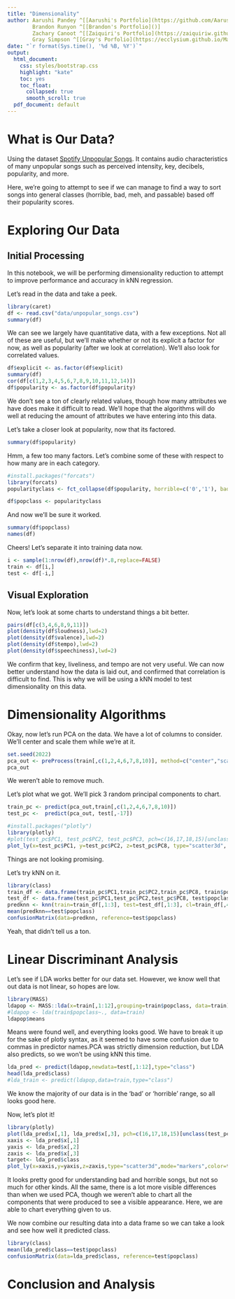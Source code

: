 ```yaml
---
title: "Dimensionality"
author: Aarushi Pandey ^[[Aarushi's Portfolio](https://github.com/Aarushi-Pandey/Portfolio_ML)]
        Brandon Runyon ^[[Brandon's Portfolio]()]
        Zachary Canoot ^[[Zaiquiri's Portfolio](https://zaiquiriw.github.io/ml-portfolio/)]
        Gray Simpson ^[[Gray's Porfolio](https://ecclysium.github.io/MachineLearning_Portfolio/)]
date: "`r format(Sys.time(), '%d %B, %Y')`"
output:
  html_document:
    css: styles/bootstrap.css
    highlight: "kate"
    toc: yes
    toc_float:
      collapsed: true
      smooth_scroll: true
  pdf_document: default
---
```


# What is Our Data?
Using the dataset [Spotify Unpopular Songs](https://www.kaggle.com/datasets/estienneggx/spotify-unpopular-songs). It contains audio characteristics of many unpopular songs such as perceived intensity, key, decibels, popularity, and more. 

Here, we're going to attempt to see if we can manage to find a way to sort songs into general classes (horrible, bad, meh, and passable) based off their popularity scores.

# Exploring Our Data
## Initial Processing
In this notebook, we will be performing dimensionality reduction to attempt to improve performance and accuracy in kNN regression.

Let's read in the data and take a peek.
```r
library(caret)
df <- read.csv("data/unpopular_songs.csv")
summary(df)
```
We can see we largely have quantitative data, with a few exceptions. Not all of these are useful, but we'll make whether or not its explicit a factor for now, as well as popularity (after we look at correlation). We'll also look for correlated values.
```r
df$explicit <- as.factor(df$explicit)
summary(df)
cor(df[c(1,2,3,4,5,6,7,8,9,10,11,12,14)])
df$popularity <- as.factor(df$popularity)
```
We don't see a ton of clearly related values, though how many attributes we have does make it difficult to read. We'll hope that the algorithms will do well at reducing the amount of attributes we have entering into this data. 

Let's take a closer look at popularity, now that its factored.
```r
summary(df$popularity)
```
Hmm, a few too many factors. Let's combine some of these with respect to how many are in each category.
```r
#install.packages("forcats")
library(forcats)
popularityclass <- fct_collapse(df$popularity, horrible=c('0','1'), bad=c('2','3','4','5'), meh=c('6','7','8','9','10','11','12'), passable=c('13','14','15','16','17','18'))

df$popclass <- popularityclass
```

And now we'll be sure it worked.
```r
summary(df$popclass)
names(df)
```
Cheers! Let's separate it into training data now.
```r
i <- sample(1:nrow(df),nrow(df)*.8,replace=FALSE)
train <- df[i,]
test <- df[-i,]
```


## Visual Exploration
Now, let's look at some charts to understand things a bit better.
```r
pairs(df[c(3,4,6,8,9,11)])
plot(density(df$loudness),lwd=2)
plot(density(df$valence),lwd=2)
plot(density(df$tempo),lwd=2)
plot(density(df$speechiness),lwd=2)
```
We confirm that key, liveliness, and tempo are not very useful. We can now better understand how the data is laid out, and confirmed that correlation is difficult to find. This is why we will be using a kNN model to test dimensionality on this data.



# Dimensionality Algorithms

Okay, now let's run PCA on the data. We have a lot of columns to consider. We'll center and scale them while we're at it.
```r
set.seed(2022)
pca_out <- preProcess(train[,c(1,2,4,6,7,8,10)], method=c("center","scale","pca"),k=3)
pca_out
```
We weren't able to remove much.


Let's plot what we got. We'll pick 3 random principal components to chart. 
```r
train_pc <- predict(pca_out,train[,c(1,2,4,6,7,8,10)])
test_pc <-  predict(pca_out, test[,-17])

#install.packages("plotly")
library(plotly)
#plot(test_pc$PC1, test_pc$PC2, test_pc$PC3, pch=c(16,17,18,15)[unclass(test_pc$popclass)], col=c("red","orange","yellow","green")[unclass(test$popclass)])
plot_ly(x=test_pc$PC1, y=test_pc$PC2, z=test_pc$PC8, type="scatter3d", mode="markers",color=test$popclass)
```
Things are not looking promising.

Let's try kNN on it.
```r
library(class)
train_df <- data.frame(train_pc$PC1,train_pc$PC2,train_pc$PC8, train$popclass)
test_df <- data.frame(test_pc$PC1,test_pc$PC2,test_pc$PC8, test$popclass)
predknn <- knn(train=train_df[,1:3], test=test_df[,1:3], cl=train_df[,4], k=3)
mean(predknn==test$popclass)
confusionMatrix(data=predknn, reference=test$popclass)
```
Yeah, that didn't tell us a ton.



# Linear Discriminant Analysis
Let's see if LDA works better for our data set. However, we know well that out data is not linear, so hopes are low.
```r
library(MASS)
ldapop <- MASS::lda(x=train[,1:12],grouping=train$popclass, data=train)
#ldapop <- lda(train$popclass~., data=train)
ldapop$means
```
Means were found well, and everything looks good. 
We have to break it up for the sake of plotly syntax, as it seemed to have some confusion due to commas in predictor names.PCA was strictly dimension reduction, but LDA also predicts, so we won't be using kNN this time.
```r
lda_pred <- predict(ldapop,newdata=test[,1:12],type="class")
head(lda_pred$class)
#lda_train <- predict(ldapop,data=train,type="class")

```
We know the majority of our data is in the 'bad' or 'horrible' range, so all looks good here.

Now, let's plot it!
```r
library(plotly)
plot(lda_pred$x[,1], lda_pred$x[,3], pch=c(16,17,18,15)[unclass(test_pc$popclass)], col=c("red","orange","yellow","green")[unclass(test$popclass)])
xaxis <- lda_pred$x[,1]
yaxis <- lda_pred$x[,2] 
zaxis <- lda_pred$x[,3]
target<- lda_pred$class
plot_ly(x=xaxis,y=yaxis,z=zaxis,type="scatter3d",mode="markers",color=target)
```
It looks pretty good for understanding bad and horrible songs, but not so much for other kinds. All the same, there is a lot more visible differences than when we used PCA, though we weren't able to chart all the components that were produced to see a visible appearance. Here, we are able to chart everything given to us.


We now combine our resulting data into a data frame so we can take a look and see how well it predicted class. 
```r
library(class)
mean(lda_pred$class==test$popclass)
confusionMatrix(data=lda_pred$class, reference=test$popclass)
```



# Conclusion and Analysis







